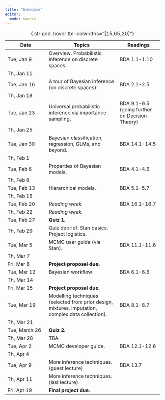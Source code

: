 ```yaml
---
title: "Schedule"
editor: 
  mode: source
---
```



| Date          | Topics                                                                                            | Readings                                       |
|-------------------|---------------------------------|--------------------|
| Tue, Jan 9    | Overview. Probabilistic inference on discrete spaces.                                             | BDA 1.1-1.10                                   |
| Th, Jan 11    |                                                                                                   |                                                |
| Tue, Jan 16   | A tour of Bayesian inference (on discrete spaces).                                                | BDA 2.1-2.5                                    |
| Th, Jan 18    |                                                                                                   |                                                |
| Tue, Jan 23   | Universal probabilistic inference via importance sampling.                                        | BDA 9.1-9.5 (going further on Decision Theory) |
| Th, Jan 25    |                                                                                                   |                                                |
| Tue, Jan 30   | Bayesian classification, regression, GLMs, and beyond.                                            | BDA 14.1-14.5                                  |
| Th, Feb 1     |                                                                                                   |                                                |
| Tue, Feb 6    | Properties of Bayesian models.                                                                    | BDA 4.1-4.5                                    |
| Th, Feb 8     |                                                                                                   |                                                |
| Tue, Feb 13   | Hierarchical models.                                                                              | BDA 5.1-5.7                                    |
| Th, Feb 15    |                                                                                                   |                                                |
| Tue, Feb 20   | *Reading week.*                                                                                   | BDA 16.1-16.7                                  |
| Th, Feb 22    | *Reading week.*                                                                                   |                                                |
| Tue, Feb 27   | **Quiz 1.**                                                                                       |                                                |
| Th, Feb 29    | Quiz debrief. Stan basics. Project logistics.                                                     |                                                |
| Tue, Mar 5    | MCMC user guide (via Stan).                                                                       | BDA 11.1-11.6                                  |
| Th, Mar 7     |                                                                                                   |                                                |
| Fri, Mar 8    | ~~**Project proposal due.**~~                                                                     |                                                |
| Tue, Mar 12   | Bayesian workflow.                                                                                | BDA 6.1-6.5                                    |
| Th, Mar 14    |                                                                                                   |                                                |
| Fri, Mar 15   | **Project proposal due.**                                                                         |                                                |
| Tue, Mar 19   | Modelling techniques (selected from prior design, mixtures, imputation, complex data collection). | BDA 8.1-8.7                                    |
| Th, Mar 21    |                                                                                                   |                                                |
| Tue, March 26 | **Quiz 2.**                                                                                       |                                                |
| Th, Mar 28    | TBA                                                                                               |                                                |
| Tue, Apr 2    | MCMC developer guide.                                                                             | BDA 12.1-12.6                                  |
| Th, Apr 4     |                                                                                                   |                                                |
| Tue, Apr 9    | More inference techniques. (guest lecture)                                                        | BDA 13.7                                       |
| Th, Apr 11    | More inference techniques. (last lecture)                                                         |                                                |
| Fri, Apr 19   | **Final project due.**                                                                            |                                                |

: {.striped .hover tbl-colwidths="\[15,65,20\]"}
